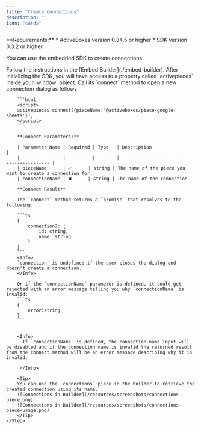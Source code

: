 ```yaml
---
title: "Create Connections"
description: ""
icon: "cards"
---
```


<Info>
**Requirements:**
* ActiveBoxes version 0.34.5 or higher
* SDK version 0.3.2 or higher
</Info>

You can use the embedded SDK to create connections.

<Steps>
    <Step title="Initialize the SDK">
        Follow the instructions in the [Embed Builder](./embed-builder).
    </Step>
    <Step title="Call Connect Method">
        After initializing the SDK, you will have access to a property called `activepieces` inside your `window` object. Call its `connect` method to open a new connection dialog as follows.

        ```html
        <script> 
        activepieces.connect({pieceName:'@activeboxes/piece-google-sheets'});
        </script>
        ```

        **Connect Parameters:**

        | Parameter Name | Required | Type   | Description                                 |
        | -------------- | -------- | ------ | ------------------------------------------- |
        | pieceName      | ✅      | string | The name of the piece you want to create a connection for.
        | connectionName | ❌      | string | The name of the connection

        **Connect Result**

        The `connect` method returns a `promise` that resolves to the following:

        ```ts
        {
            connection?: {
                id: string,
                name: string
            }
        }
        ```
        <Info>
        `connection` is undefined if the user closes the dialog and doesn't create a connection.
        </Info>

        Or if the `connectionName` parameter is defined, it could get rejected with an error message telling you why `connectionName` is invalid:
        ```ts
        {
            error:string
        }
        ```
        

        <Info>
          If `connectionName` is defined, the connection name input will be disabled and if the connection name is invalid the returned result from the connect method will be an error message describing why it is invalid.
        
         </Info>

        <Tip>
        You can use the `connections` piece in the builder to retrieve the created connection using its name.
        ![Connections in Builder](/resources/screenshots/connections-piece.png)
        ![Connections in Builder](/resources/screenshots/connections-piece-usage.png)
        </Tip>
    </Step>
</Steps>
